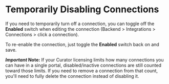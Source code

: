 # Temporarily Disabling Connections

If you need to temporarily turn off a connection, you can toggle off the **Enabled** switch when editing the connection
(Backend > Integrations > Connections > click a connection).

To re-enable the connection, just toggle the **Enabled** switch back on and save.

***Important* Note:** If your Curator licensing limits how many connections you can have in a single portal,
disabled/inactive connections are still counted toward those limits.  If you need to remove a connection from that count,
you'll need to fully delete the connection instead of disabling it.

